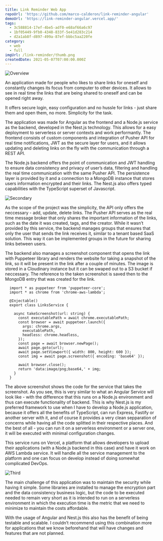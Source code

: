 ```yaml
---
title: Link Reminder Web App
repoUrl: 'https://github.com/marco-calderon/link-reminder-angular'
demoUrl: 'https://link-reminder-angular.vercel.app/'
tags:
  - 3c588814-17ef-4be5-adf0-e68af66a6c97
  - 1bf05449-9fb0-4348-833f-5e41d283c214
  - d2a1ab8f-d897-499a-87ef-bbbc5aa220fe
category:
  - web
  - full
imgUrl: /link-reminder/thumb.png
createdDate: 2021-05-07T07:00:00.000Z
---
```


![Overview](/link-reminder/1.jpg)

An application made for people who likes to share links for oneself and constantly changes its focus from computer to other devices. It allows to see in real time the links that are being shared to oneself and can be opened right away.

It offers secure login, easy configuration and no hussle for links - just share them and open them, no more. Simplicity for the task.

The application was made for Angular as the frontend and a Node.js service as the backend, developed in the Nest.js technology. This allows for a easy deployment to serverless or server contexts and work performantly. The frontend consists of custom components and integration of Pusher API for real time notifications, JWT as the secure layer for users, and it allows updating and deleting links on the fly with the communication through a REST API.

The Node.js backend offers the point of communication and JWT handling to ensure data consistency and privacy of user’s data, filtering and handling the real time communication with the same Pusher API. The persistence layer is provided by it and a connection to a MongoDB instance that stores users information encrypted and their links. The Nest.js also offers typed capabilities with the TypeScript superset of Javascript.

![Secondary](/link-reminder/2.jpg)

As the scope of the project was the simplicity, the API only offers the neccessary - add, update, delete links. The Pusher API serves as the real time message broker that only shares the important information of the links, such as the date it was created, tags, and the creator. While it wasn’t provided by this service, the backend manages groups that ensures that only the user that sends the link receives it, similar to a tenant based SaaS solution. This way it can be implemented groups in the future for sharing links between users.

The backend also manages a screenshot component that opens the link with Puppeteer library and renders the website for taking a snapshot of the link, so it will be present in the link after a couple of minutes. The image is stored in a Cloudinary instance but it can be swaped out to a S3 bucket if neccessary. The reference to the taken screenshot is saved then to the MongoDB entry that was created for the link.

```
  import * as puppeteer from 'puppeteer-core';
  import * as chrome from 'chrome-aws-lambda';

  @Injectable()
  export class LinksService {

    async takeScreenshot(url: string) {
      const executablePath = await chrome.executablePath;
      const browser = await puppeteer.launch({
        args: chrome.args,
        executablePath,
        headless: chrome.headless,
      });
      const page = await browser.newPage();
      await page.goto(url);
      await page.setViewport({ width: 800, height: 600 });
      const img = await page.screenshot({ encoding: 'base64' });

      await browser.close();
      return 'data:image/png;base64,' + img;
    }
  }
```

The above screenshot shows the code for the service that takes the screenshot. As you see, this is very similar to what an Angular Service will look like - with the difference that this runs on a Node.js environment and thus can execute functionality of backend. This is why Nest.js is my preferred framework to use when I have to develop a Node.js application, because it offers all the benefits of TypeScript, can run Express, Fastify or another server with it, and of course it provides a very clean sepparation of concerns while having all the code splitted in their respective places. And the best of all - you can run it on a serverless environment or a server one, it will be executed with minimal configuration changes.

This service runs on Vercel, a platform that allows developers to upload their applications (with a Node.js backend in this case) and have it work on AWS Lambda service. It will handle all the service management to the platform and one can focus on develop instead of doing somewhat complicated DevOps.

![Third](/link-reminder/3.jpg)

The main challenge of this application was to maintain the security while having it simple. Some libraries are installed to manage the encryption part and the data consistency business logic, but the code to be executed needed to remain very short as it is intended to run on a serverless environment in which the execution time is the metric that we need to minimize to maintain the costs affordable.

With the usage of Angular and Nest.js this also has the benefit of being testable and scalable. I couldn’t recommend using this combination more for applications that we know beforehand that will have changes and features that are not planned.
